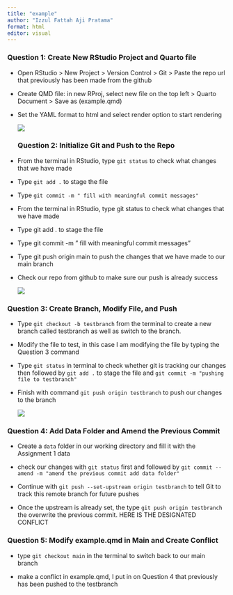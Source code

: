 ```yaml
---
title: "example"
author: "Izzul Fattah Aji Pratama"
format: html
editor: visual
---
```


### Question 1: Create New RStudio Project and Quarto file

-   Open RStudio \> New Project \> Version Control \> Git \> Paste the repo url that previously has been made from the github

-   Create QMD file: in new RProj, select new file on the top left \> Quarto Document \> Save as (example.qmd)

-   Set the YAML format to html and select render option to start rendering

    ![](images/clipboard-3291366609.png)

    ### Question 2: Initialize Git and Push to the Repo

-   From the terminal in RStudio, type `git status` to check what changes that we have made

-   Type `git add .` to stage the file

-   Type `git commit -m " fill with meaningful commit messages"`

-   From the terminal in RStudio, type git status to check what changes that we have made

-   Type git add . to stage the file

-   Type git commit -m " fill with meaningful commit messages"

-   Type git push origin main to push the changes that we have made to our main branch

-   Check our repo from github to make sure our push is already success

    ![](images/clipboard-3326618688.png)

### Question 3: Create Branch, Modify File, and Push

-   Type `git checkout -b testbranch` from the terminal to create a new branch called testbranch as well as switch to the branch.

-   Modify the file to test, in this case I am modifying the file by typing the Question 3 command

-   Type `git status` in terminal to check whether git is tracking our changes then followed by `git add .` to stage the file and `git commit -m "pushing file to testbranch"`

-   Finish with command `git push origin testbranch` to push our changes to the branch

    ![](images/clipboard-1433599888.png)

### Question 4: Add Data Folder and Amend the Previous Commit

-   Create a `data` folder in our working directory and fill it with the Assignment 1 data

-   check our changes with `git status` first and followed by `git commit --amend -m "amend the previous commit add data folder"`

-   Continue with `git push --set-upstream origin testbranch` to tell Git to track this remote branch for future pushes

-   Once the upstream is already set, the type `git push origin testbranch` the overwrite the previous commit. HERE IS THE DESIGNATED CONFLICT

### Question 5: Modify example.qmd in Main and Create Conflict

-   type `git checkout main` in the terminal to switch back to our main branch

-   make a conflict in example.qmd, I put in on Question 4 that previously has been pushed to the testbranch
